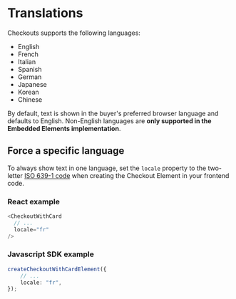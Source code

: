 # Translations

Checkouts supports the following languages:

- English
- French
- Italian
- Spanish
- German
- Japanese
- Korean
- Chinese

By default, text is shown in the buyer's preferred browser language and defaults to English. Non-English languages are **only supported in the Embedded Elements implementation**.

## Force a specific language

To always show text in one language, set the `locale` property to the two-letter [ISO 639-1 code](https://en.wikipedia.org/wiki/List_of_ISO_639-1_codes) when creating the Checkout Element in your frontend code.

### React example

```typescript
<CheckoutWithCard
  // ...
  locale="fr"
/>
```

### Javascript SDK example

```typescript
createCheckoutWithCardElement({
	// ...
	locale: "fr",
});
```
